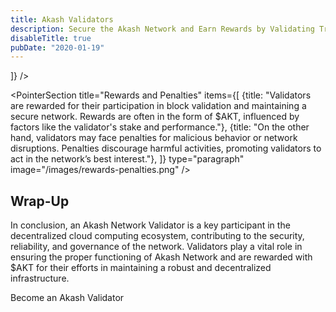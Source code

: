 ```yaml
---
title: Akash Validators
description: Secure the Akash Network and Earn Rewards by Validating Transactions.
disableTitle: true
pubDate: "2020-01-19"
---
```



<CommunityHero
  subTitle="Akash Validators:"
  title="Help validate the <br class=' md:hidden'/> Akash Supercloud <br /> and earn rewards"
  description="An Akash Network Validators plays a pivotal role in the decentralized cloud computing platform, Akash Network. Operating on blockchain technology, Akash Network establishes a marketplace for cloud resources, enabling the peer-to-peer exchange of computing power. Validators are instrumental in upholding the network’s security, contributing to the validation and consensus process."
  buttonLabel="Become an Akash Validators"
  buttonLink="https://akashnet.typeform.com/to/kH2gpXOL?typeform-source=akash.network"
/>

<Responsibility/>

<div className="mt-20 md:mt-40"/>
<PointerSection 
  reverse={true}
  title="Node Infrastructure"
  description="To become a validator on Akash Network, entities must set up and maintain a node, which typically includes:"
  type="sublist"
  image="/images/node-infrastructure.png"
  items={[
   {
    title: "Server Infrastructure:",
    items: [
      "Validators operate robust servers capable of handling the computational demands of block validation.",
      "The quality and reliability of server infrastructure significantly influence the overall performance of Akash Network.",
    ]
   },
   {
    title: "Software:",
    items: [
      "Validators run specialized software enabling them to participate in the consensus process.",
      "Regular updates and maintenance are essential to keep the software secure and up to date.",
    ]
   },
   {
    title: "Network Connectivity:",
    items: [
      "A stable and high-speed internet connection is crucial for maintaining a reliable node.",
      "Validators ensure their nodes are well-connected to the Akash Network.",
    ]
   }

  ]}
/>

<div className="mt-20 md:mt-40"/>

<PointerSection 
  title="Rewards and Penalties"
  items={[
    {title: "Validators are rewarded for their participation in block validation and maintaining a secure network. Rewards are often in the form of $AKT, influenced by factors like the validator's stake and performance."},
    {title: "On the other hand, validators may face penalties for malicious behavior or network disruptions. Penalties discourage harmful activities, promoting validators to act in the network’s best interest."},
  ]}
  type="paragraph"
  image="/images/rewards-penalties.png"
/>


<div className="mt-20 md:mt-40"/>


<div className="flex flex-col  not-prose  justify-center items-center">
  <h2 className="text-3xl font-semibold text-center">Wrap-Up</h2>
  <p className="text-center text-sm md:text-base mt-4">In conclusion, an Akash Network Validator is a key participant in the decentralized cloud computing ecosystem, contributing to the security, reliability, and governance of the network. Validators play a vital role in ensuring the proper functioning of Akash Network and are rewarded with $AKT for their efforts in maintaining a robust and decentralized infrastructure.</p>
  <ButtonLink arrow className="mt-10 " link="https://akashnet.typeform.com/to/PXpRWgfD?typeform-source=akash.network" variant="secondary" size="lg" >
   Become an Akash Validator
  </ButtonLink>
</div>

